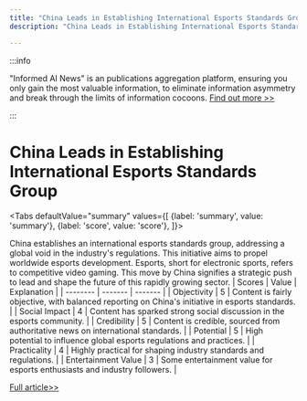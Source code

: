 ```yaml
---
title: "China Leads in Establishing International Esports Standards Group"
description: "China Leads in Establishing International Esports Standards Group"

---
```



:::info

"Informed AI News" is an publications aggregation platform, ensuring you only gain the most valuable information, to eliminate information asymmetry and break through the limits of information cocoons.  [Find out more >>](/)

:::

# China Leads in Establishing International Esports Standards Group


<Tabs
	defaultValue="summary"
	values={[
	{label: 'summary', value: 'summary'},
	{label: 'score', value: 'score'},
]}>
<TabItem value="summary">


China establishes an international esports standards group, addressing a global void in the industry's regulations. This initiative aims to propel worldwide esports development. Esports, short for electronic sports, refers to competitive video gaming. This move by China signifies a strategic push to lead and shape the future of this rapidly growing sector.
</TabItem>
<TabItem value="score">
	| Scores     | Value   | Explanation |
	| -------- | ------- | ------- |
	| Objectivity  | 5    | Content is fairly objective, with balanced reporting on China's initiative in esports standards.    |
	| Social Impact | 4     | Content has sparked strong social discussion in the esports community.    |
	| Credibility    | 5    | Content is credible, sourced from authoritative news on international standards.    |
	| Potential    | 5    | High potential to influence global esports regulations and practices.    |
	| Practicality    | 4    | Highly practical for shaping industry standards and regulations.    |
	| Entertainment Value    | 3    | Some entertainment value for esports enthusiasts and industry followers.    |
</TabItem>
</Tabs>

[Full article>>](https://readhub.cn/topic/8akzEjpdUQa)
